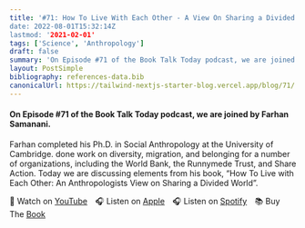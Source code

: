 ```yaml
---
title: '#71: How To Live With Each Other - A View On Sharing a Divided World: Interview with Farhan Samanani
date: 2022-08-01T15:32:14Z
lastmod: '2021-02-01'
tags: ['Science', 'Anthropology']
draft: false
summary: 'On Episode #71 of the Book Talk Today podcast, we are joined by Farhan Samanani. Farhan completed his Ph.D. in Social Anthropology at the University of Cambridge. done work on diversity, migration, and belonging for a number of organizations, including the World Bank, the Runnymede Trust, and Share Action. Today we are discussing elements from his book, “How To Live with Each Other: An Anthropologists View on Sharing a Divided World”.'
layout: PostSimple
bibliography: references-data.bib
canonicalUrl: https://tailwind-nextjs-starter-blog.vercel.app/blog/71/
---
```


#### On Episode #71 of the Book Talk Today podcast, we are joined by Farhan Samanani.

Farhan completed his Ph.D. in Social Anthropology at the University of Cambridge. done work on diversity, migration, and belonging for a number of organizations, including the World Bank, the Runnymede Trust, and Share Action. Today we are discussing elements from his book, “How To Live with Each Other: An Anthropologists View on Sharing a Divided World”.

🎥&nbsp;Watch on [YouTube]&emsp;🎧&nbsp;Listen on [Apple]&emsp;🎧&nbsp;Listen on [Spotify]&emsp;📚&nbsp;Buy The [Book]&emsp;

[youtube]: https://youtu.be/sy_oEVzO1is
[apple]: https://podcasts.apple.com/gb/podcast/71-how-to-live-with-each-other-an-anthropologists-view/id1525619296?i=1000574637976
[spotify]: https://open.spotify.com/episode/2CnBGBn6RrwrZFVuuXECHG?si=KuvvXcBOS963_JKQD-iFDA
[book]: https://amzn.to/3FVTWUU
